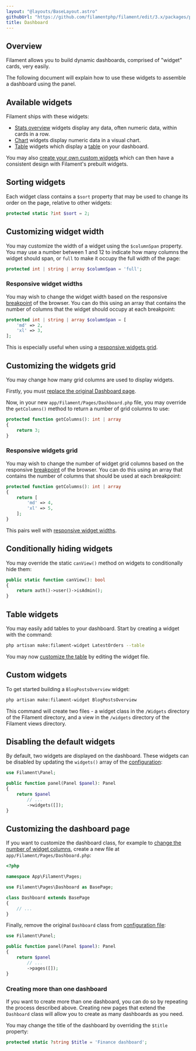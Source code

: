 ```yaml
---
layout: "@layouts/BaseLayout.astro"
githubUrl: "https://github.com/filamentphp/filament/edit/3.x/packages/panels/docs/05-dashboard.md"
title: Dashboard
---
```


## Overview

Filament allows you to build dynamic dashboards, comprised of "widget" cards, very easily.

The following document will explain how to use these widgets to assemble a dashboard using the panel.

## Available widgets

Filament ships with these widgets:

- [Stats overview](./../widgets/stats-overview) widgets display any data, often numeric data, within cards in a row.
- [Chart](./../widgets/charts) widgets display numeric data in a visual chart.
- [Table](./#table-widgets) widgets which display a [table](./../tables/getting-started) on your dashboard.

You may also [create your own custom widgets](./#custom-widgets) which can then have a consistent design with Filament's prebuilt widgets.

## Sorting widgets

Each widget class contains a `$sort` property that may be used to change its order on the page, relative to other widgets:

```php
protected static ?int $sort = 2;
```

## Customizing widget width

You may customize the width of a widget using the `$columnSpan` property. You may use a number between 1 and 12 to indicate how many columns the widget should span, or `full` to make it occupy the full width of the page:

```php
protected int | string | array $columnSpan = 'full';
```

### Responsive widget widths

You may wish to change the widget width based on the responsive [breakpoint](https://tailwindcss.com/docs/responsive-design#overview) of the browser. You can do this using an array that contains the number of columns that the widget should occupy at each breakpoint:

```php
protected int | string | array $columnSpan = [
    'md' => 2,
    'xl' => 3,
];
```

This is especially useful when using a [responsive widgets grid](./#responsive-widgets-grid).

## Customizing the widgets grid

You may change how many grid columns are used to display widgets.

Firstly, you must [replace the original Dashboard page](./#customizing-the-dashboard-page).

Now, in your new `app/Filament/Pages/Dashboard.php` file, you may override the `getColumns()` method to return a number of grid columns to use:

```php
protected function getColumns(): int | array
{
    return 3;
}
```

### Responsive widgets grid

You may wish to change the number of widget grid columns based on the responsive [breakpoint](https://tailwindcss.com/docs/responsive-design#overview) of the browser. You can do this using an array that contains the number of columns that should be used at each breakpoint:

```php
protected function getColumns(): int | array
{
    return [
        'md' => 4,
        'xl' => 5,
    ];
}
```

This pairs well with [responsive widget widths](./#responsive-widget-widths).

## Conditionally hiding widgets

You may override the static `canView()` method on widgets to conditionally hide them:

```php
public static function canView(): bool
{
    return auth()->user()->isAdmin();
}
```

## Table widgets

You may easily add tables to your dashboard. Start by creating a widget with the command:

```bash
php artisan make:filament-widget LatestOrders --table
```

You may now [customize the table](./../tables/getting-started) by editing the widget file.

## Custom widgets

To get started building a `BlogPostsOverview` widget:

```bash
php artisan make:filament-widget BlogPostsOverview
```

This command will create two files - a widget class in the `/Widgets` directory of the Filament directory, and a view in the `/widgets` directory of the Filament views directory.

## Disabling the default widgets

By default, two widgets are displayed on the dashboard. These widgets can be disabled by updating the `widgets()` array of the [configuration](./configuration):

```php
use Filament\Panel;

public function panel(Panel $panel): Panel
{
    return $panel
        // ...
        ->widgets([]);
}
```

## Customizing the dashboard page

If you want to customize the dashboard class, for example to [change the number of widget columns](./#customizing-widget-width), create a new file at `app/Filament/Pages/Dashboard.php`:

```php
<?php

namespace App\Filament\Pages;

use Filament\Pages\Dashboard as BasePage;

class Dashboard extends BasePage
{
    // ...
}
```

Finally, remove the original `Dashboard` class from [configuration file](./configuration):

```php
use Filament\Panel;

public function panel(Panel $panel): Panel
{
    return $panel
        // ...
        ->pages([]);
}
```

### Creating more than one dashboard

If you want to create more than one dashboard, you can do so by repeating the process described above. Creating new pages that extend the `Dashboard` class will allow you to create as many dashboards as you need.

You may change the title of the dashboard by overriding the `$title` property:

```php
protected static ?string $title = 'Finance dashboard';
```
